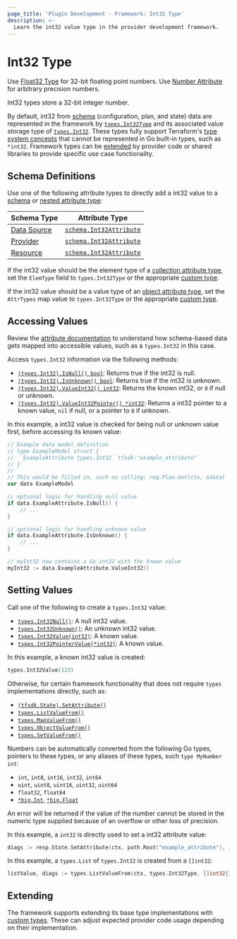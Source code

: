 ```yaml
---
page_title: 'Plugin Development - Framework: Int32 Type'
description: >-
  Learn the int32 value type in the provider development framework.
---
```


# Int32 Type

<Tip>

Use [Float32 Type](/terraform/plugin/framework/handling-data/types/float32) for 32-bit floating point numbers. Use [Number Attribute](/terraform/plugin/framework/handling-data/types/number) for arbitrary precision numbers.

</Tip>

Int32 types store a 32-bit integer number.

By default, int32 from [schema](/terraform/plugin/framework/handling-data/schemas) (configuration, plan, and state) data are represented in the framework by [`types.Int32Type`](https://pkg.go.dev/github.com/hashicorp/terraform-plugin-framework/types#Int32Type) and its associated value storage type of [`types.Int32`](https://pkg.go.dev/github.com/hashicorp/terraform-plugin-framework/types#Int32). These types fully support Terraform's [type system concepts](/terraform/plugin/framework/handling-data/terraform-concepts) that cannot be represented in Go built-in types, such as `*int32`. Framework types can be [extended](#extending) by provider code or shared libraries to provide specific use case functionality.

## Schema Definitions

Use one of the following attribute types to directly add a int32 value to a [schema](/terraform/plugin/framework/handling-data/schemas) or [nested attribute type](/terraform/plugin/framework/handling-data/attributes#nested-attribute-types):

| Schema Type | Attribute Type |
|-------------|----------------|
| [Data Source](/terraform/plugin/framework/data-sources) | [`schema.Int32Attribute`](https://pkg.go.dev/github.com/hashicorp/terraform-plugin-framework/datasource/schema#Int32Attribute) |
| [Provider](/terraform/plugin/framework/providers) | [`schema.Int32Attribute`](https://pkg.go.dev/github.com/hashicorp/terraform-plugin-framework/provider/schema#Int32Attribute) |
| [Resource](/terraform/plugin/framework/resources) | [`schema.Int32Attribute`](https://pkg.go.dev/github.com/hashicorp/terraform-plugin-framework/resource/schema#Int32Attribute) |

If the int32 value should be the element type of a [collection attribute type](/terraform/plugin/framework/handling-data/attributes#collection-attribute-types), set the `ElemType` field to `types.Int32Type` or the appropriate [custom type](#extending).

If the int32 value should be a value type of an [object attribute type](/terraform/plugin/framework/handling-data/attributes#object-attribute-type), set the `AttrTypes` map value to `types.Int32Type` or the appropriate [custom type](#extending).

## Accessing Values

<Tip>

Review the [attribute documentation](/terraform/plugin/framework/handling-data/attributes/int32#accessing-values) to understand how schema-based data gets mapped into accessible values, such as a `types.Int32` in this case.

</Tip>

Access `types.Int32` information via the following methods:

* [`(types.Int32).IsNull() bool`](https://pkg.go.dev/github.com/hashicorp/terraform-plugin-framework/types/basetypes#Int32Value.IsNull): Returns true if the int32 is null.
* [`(types.Int32).IsUnknown() bool`](https://pkg.go.dev/github.com/hashicorp/terraform-plugin-framework/types/basetypes#Int32Value.IsUnknown): Returns true if the int32 is unknown.
* [`(types.Int32).ValueInt32() int32`](https://pkg.go.dev/github.com/hashicorp/terraform-plugin-framework/types/basetypes#Int32Value.ValueInt32): Returns the known int32, or `0` if null or unknown.
* [`(types.Int32).ValueInt32Pointer() *int32`](https://pkg.go.dev/github.com/hashicorp/terraform-plugin-framework/types/basetypes#Int32Value.ValueInt32Pointer): Returns a int32 pointer to a known value, `nil` if null, or a pointer to `0` if unknown.

In this example, a int32 value is checked for being null or unknown value first, before accessing its known value:

```go
// Example data model definition
// type ExampleModel struct {
//   ExampleAttribute types.Int32 `tfsdk:"example_attribute"`
// }
//
// This would be filled in, such as calling: req.Plan.Get(ctx, &data)
var data ExampleModel

// optional logic for handling null value
if data.ExampleAttribute.IsNull() {
    // ...
}

// optional logic for handling unknown value
if data.ExampleAttribute.IsUnknown() {
    // ...
}

// myInt32 now contains a Go int32 with the known value
myInt32 := data.ExampleAttribute.ValueInt32()
```

## Setting Values

Call one of the following to create a `types.Int32` value:

* [`types.Int32Null()`](https://pkg.go.dev/github.com/hashicorp/terraform-plugin-framework/types#Int32Null): A null int32 value.
* [`types.Int32Unknown()`](https://pkg.go.dev/github.com/hashicorp/terraform-plugin-framework/types#Int32Unknown): An unknown int32 value.
* [`types.Int32Value(int32)`](https://pkg.go.dev/github.com/hashicorp/terraform-plugin-framework/types#Int32Value): A known value.
* [`types.Int32PointerValue(*int32)`](https://pkg.go.dev/github.com/hashicorp/terraform-plugin-framework/types#Int32PointerValue): A known value.

In this example, a known int32 value is created:

```go
types.Int32Value(123)
```

Otherwise, for certain framework functionality that does not require `types` implementations directly, such as:

* [`(tfsdk.State).SetAttribute()`](https://pkg.go.dev/github.com/hashicorp/terraform-plugin-framework/tfsdk#State.SetAttribute)
* [`types.ListValueFrom()`](https://pkg.go.dev/github.com/hashicorp/terraform-plugin-framework/types#ListValueFrom)
* [`types.MapValueFrom()`](https://pkg.go.dev/github.com/hashicorp/terraform-plugin-framework/types#MapValueFrom)
* [`types.ObjectValueFrom()`](https://pkg.go.dev/github.com/hashicorp/terraform-plugin-framework/types#ObjectValueFrom)
* [`types.SetValueFrom()`](https://pkg.go.dev/github.com/hashicorp/terraform-plugin-framework/types#SetValueFrom)

Numbers can be automatically converted from the following Go types, pointers to these types, or any aliases of these types, such `type MyNumber int`:

* `int`, `int8`, `int16`, `int32`, `int64`
* `uint`, `uint8`, `uint16`, `uint32`, `uint64`
* `float32`, `float64`
* [`*big.Int`](https://pkg.go.dev/math/big#Int), [`*big.Float`](https://pkg.go.dev/math/big#Float)

An error will be returned if the value of the number cannot be stored in the numeric type supplied because of an overflow or other loss of precision.

In this example, a `int32` is directly used to set a int32 attribute value:

```go
diags := resp.State.SetAttribute(ctx, path.Root("example_attribute"), 123)
```

In this example, a `types.List` of `types.Int32` is created from a `[]int32`:

```go
listValue, diags := types.ListValueFrom(ctx, types.Int32Type, []int32{123, 456})
```

## Extending

The framework supports extending its base type implementations with [custom types](/terraform/plugin/framework/handling-data/types/custom). These can adjust expected provider code usage depending on their implementation.
